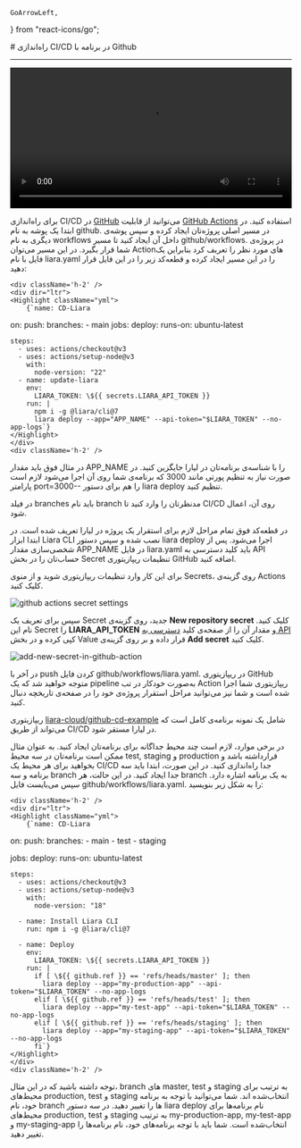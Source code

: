     GoArrowLeft,
} from "react-icons/go";


<Layout>
<Head>
<title>مستندات راه‌اندازی CI/CD با Github - لیارا</title>

<meta property="og:title" content="مستندات خدمات رایانش ابری لیارا" />
<meta property="og:description" content="مستندات مربوط به راه‌اندازی قابلیت CI/CD با استفاده از Github در لیارا"  />
<meta property="og:image" content="https://media.liara.ir/logos/liara-poster.jpg" />
</Head>
# راه‌اندازی CI/CD در برنامه با Github

<hr className="mb-2" />

<video
  src="https://media.liara.ir/CICD/cicd-github.mp4"
  controls="controls"
  className="block w-full"
  width="100%" />
<div className="h-4" />


برای راه‌اندازی CI/CD در <a href="https://github.com" className="text-[#2196f3] ">GitHub</a> می‌توانید از قابلیت <a href="https://github.com/features/actions" className="text-[#2196f3] ">GitHub Actions</a> استفاده کنید. 
در ابتدا یک پوشه به نام <Important>github.</Important> در مسیر اصلی پروژه‌‌تان ایجاد کرده و سپس پوشه‌ی دیگری به نام <Important>workflows</Important> داخل آن ایجاد کنید تا مسیر <Important>github/workflows.</Important> در پروژه‌ی شما قرار بگیرد. در این مسیر می‌توان Actionهای مورد نظر را تعریف کرد بنابراین یک فایل با نام <Important>liara.yaml</Important> را در این مسیر ایجاد کرده و قطعه‌کد زیر را در این فایل قرار دهید:

    <div className='h-2' />
    <div dir="ltr">
    <Highlight className="yml">
        {`name: CD-Liara
on:
  push:
    branches:
      - main
jobs:
  deploy:
    runs-on: ubuntu-latest

    steps:
      - uses: actions/checkout@v3
      - uses: actions/setup-node@v3
        with:
          node-version: "22"
      - name: update-liara
        env:
          LIARA_TOKEN: \${{ secrets.LIARA_API_TOKEN }}
        run: |
          npm i -g @liara/cli@7
          liara deploy --app="APP_NAME" --api-token="$LIARA_TOKEN" --no-app-logs`}
    </Highlight>
    </div>
    <div className='h-2' />

در مثال فوق باید مقدار <Important>APP_NAME</Important> را با شناسه‌ی برنامه‌تان در لیارا جایگزین کنید.
در صورت نیاز به تنظیم پورتی مانند <Important>3000</Important> که برنامه‌ی شما روی آن اجرا می‌شود لازم است پارامتر <Important>port=3000--</Important> را هم برای دستور <Important>liara deploy</Important> تنظیم کنید.

<div className='h-1' />
<Alert variant="warning">
<p>
در فیلد <Important>branches</Important> باید نام branch مدنظرتان را وارد کنید تا CI/CD روی آن، اعمال شود.
</p>
</Alert>

در قطعه‌کد فوق تمام مراحل لازم برای استقرار یک پروژه در لیارا تعریف شده است. در ابتدا ابزار Liara CLI نصب شده و سپس دستور <Important>liara deploy</Important> اجرا می‌شود. 
پس از شخصی‌سازی مقدار <Important>APP_NAME</Important> در فایل <Important>liara.yaml</Important> باید کلید دسترسی به API حساب‌تان را در بخش Secret تنظیمات ریپازیتوری GitHub اضافه کنید.

برای این کار وارد تنظیمات ریپازیتوری شوید و از منوی Secrets، روی گزینه‌ی Actions کلیک کنید.

<div className="h-4" />
<img src="https://media.liara.ir/docs/github-action-secrets-setting.png" alt="github actions secret settings"/>
<div className="h-4" />

سپس برای تعریف یک Secret جدید، روی گزینه‌ی **New repository secret** کلیک کنید. نام این Secret را **LIARA_API_TOKEN** و مقدار آن را از صفحه‌ی کلید <a href="https://console.liara.ir/API" className="text-[#2196f3] ">دسترسی به API</a> کپی کرده و در بخش Value قرار داده و بر روی گزینه‌ی **Add secret** کلیک کنید.

<div className="h-4" />
<img src="https://media.liara.ir/docs/add-new-secret-in-github-action.png" alt="add-new-secret-in-github-action"/>
<div className="h-4" />

در آخر با push کردن فایل <Important>github/workflows/liara.yaml.</Important> در ریپازیتوری GitHub متوجه خواهید شد که یک pipeline به‌صورت خودکار در تب Action ریپازیتوری شما اجرا شده است و شما نیز می‌توانید مراحل استقرار پروژه‌ی خود را در صفحه‌ی تاریخچه دنبال کنید.

<div className='h-1' />
<Alert variant="success">
<p>
ریپازیتوری <a href="https://github.com/liara-cloud/github-cd-example" className="text-[#2196f3] ">liara-cloud/github-cd-example</a> شامل یک نمونه برنامه‌ی کامل است که می‌تواند از طریق CI/CD در لیارا مستقر شود.
</p>
</Alert>


<Section id="multiple-branches" title="راه‌اندازی CI/CD به ازای هر branch" />
در برخی موارد، لازم است چند محیط جداگانه برای برنامه‌تان ایجاد کنید. به عنوان مثال ممکن است برنامه‌تان در سه محیط test, staging و production قرارداشته باشد و بخواهید برای هر محیط یک CI/CD جدا راه‌اندازی کنید. در این صورت، ابتدا باید سه برنامه و سه branch جدا ایجاد کنید. در این حالت، هر branch به یک برنامه اشاره دارد. سپس می‌بایست فایل <Important>github/workflows/liara.yaml.</Important> را به شکل زیر بنویسید:

    <div className='h-2' />
    <div dir="ltr">
    <Highlight className="yml">
        {`name: CD-Liara

on:
  push:
    branches:
      - main
      - test
      - staging

jobs:
  deploy:
    runs-on: ubuntu-latest

    steps:
      - uses: actions/checkout@v3
      - uses: actions/setup-node@v3
        with:
          node-version: "18"

      - name: Install Liara CLI
        run: npm i -g @liara/cli@7

      - name: Deploy
        env:
          LIARA_TOKEN: \${{ secrets.LIARA_API_TOKEN }}
        run: |
          if [ \${{ github.ref }} == 'refs/heads/master' ]; then
            liara deploy --app="my-production-app" --api-token="$LIARA_TOKEN" --no-app-logs
          elif [ \${{ github.ref }} == 'refs/heads/test' ]; then
            liara deploy --app="my-test-app" --api-token="$LIARA_TOKEN" --no-app-logs
          elif [ \${{ github.ref }} == 'refs/heads/staging' ]; then
            liara deploy --app="my-staging-app" --api-token="$LIARA_TOKEN" --no-app-logs
          fi`}
    </Highlight>
    </div>
    <div className='h-2' />

توجه داشته باشید که در این مثال، branch های master, test و staging به ترتیب برای محیط‌های production, test و staging انتخاب‌شده اند. شما می‌توانید با توجه به برنامه خود، نام branch ها را تغییر دهید.
در سه دستور <Important>liara deploy</Important> نام برنامه‌ها برای محیط‌های production, test و staging به ترتیب my-production-app, my-test-app و my-staging-app انتخاب‌‌شده است. شما باید با توجه برنامه‌‌های خود، نام برنامه‌ها را تغییر دهید.

</Layout>
